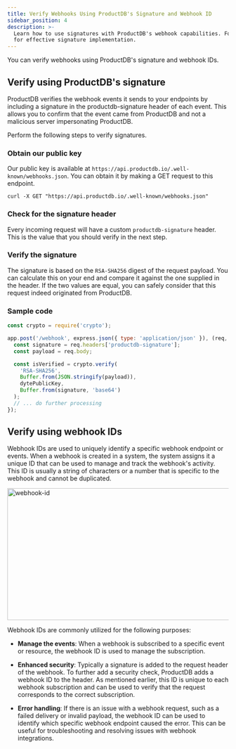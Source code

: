 ```yaml
---
title: Verify Webhooks Using ProductDB's Signature and Webhook ID
sidebar_position: 4
description: >-
  Learn how to use signatures with ProductDB's webhook capabilities. Follow our guide
  for effective signature implementation.
---
```


You can verify webhooks using ProductDB's signature and webhook IDs.

## Verify using ProductDB's signature

ProductDB verifies the webhook events it sends to your endpoints by including a
signature in the productdb-signature header of each event. This allows you to confirm
that the event came from ProductDB and not a malicious server impersonating ProductDB.

Perform the following steps to verify signatures.

### Obtain our public key

Our public key is available at
`https://api.productdb.io/.well-known/webhooks.json`. You can obtain it by
making a GET request to this endpoint.

```
curl -X GET "https://api.productdb.io/.well-known/webhooks.json"
```

### Check for the signature header

Every incoming request will have a custom `productdb-signature` header. This is the
value that you should verify in the next step.

### Verify the signature

The signature is based on the `RSA-SHA256` digest of the request payload. You
can calculate this on your end and compare it against the one supplied in the
header. If the two values are equal, you can safely consider that this request
indeed originated from ProductDB.

### Sample code

<Tabs>

<TabItem value="node" label="Node.js">

```js
const crypto = require('crypto');

app.post('/webhook', express.json({ type: 'application/json' }), (req, res) => {
  const signature = req.headers['productdb-signature'];
  const payload = req.body;

  const isVerified = crypto.verify(
    'RSA-SHA256',
    Buffer.from(JSON.stringify(payload)),
    dytePublicKey,
    Buffer.from(signature, 'base64')
  );
  // ... do further processing
});
```

</TabItem>

</Tabs>

## Verify using webhook IDs

Webhook IDs are used to uniquely identify a specific webhook endpoint or events. When a webhook is created in a system, the system assigns it a unique ID that can be used to manage and track the webhook's activity. This ID is usually a string of characters or a number that is specific to the webhook and cannot be duplicated.

<img
  src="/static/webhook/webhook_id.png"
  width="600"
  height="300"
  alt="webhook-id"
  className="webhook-id-use"
/>

Webhook IDs are commonly utilized for the following purposes:

- **Manage the events**: When a webhook is subscribed to a specific event or resource, the webhook ID is used to manage the subscription.

- **Enhanced security**: Typically a signature is added to the request header of the webhook. To further add a security check, ProductDB adds a webhook ID to the header. As mentioned earlier, this ID is unique to each webhook subscription and can be used to verify that the request corresponds to the correct subscription.

- **Error handling**: If there is an issue with a webhook request, such as a failed delivery or invalid payload, the webhook ID can be used to identify which specific webhook endpoint caused the error. This can be useful for troubleshooting and resolving issues with webhook integrations.

<head>
  <title>Verify Webhooks Using ProductDB's Signature and Webhook ID Guide</title>
  <meta name="description" content="Learn how to use signatures with ProductDB's webhook capabilities. Follow our guide for effective signature implementation."/>
</head>
